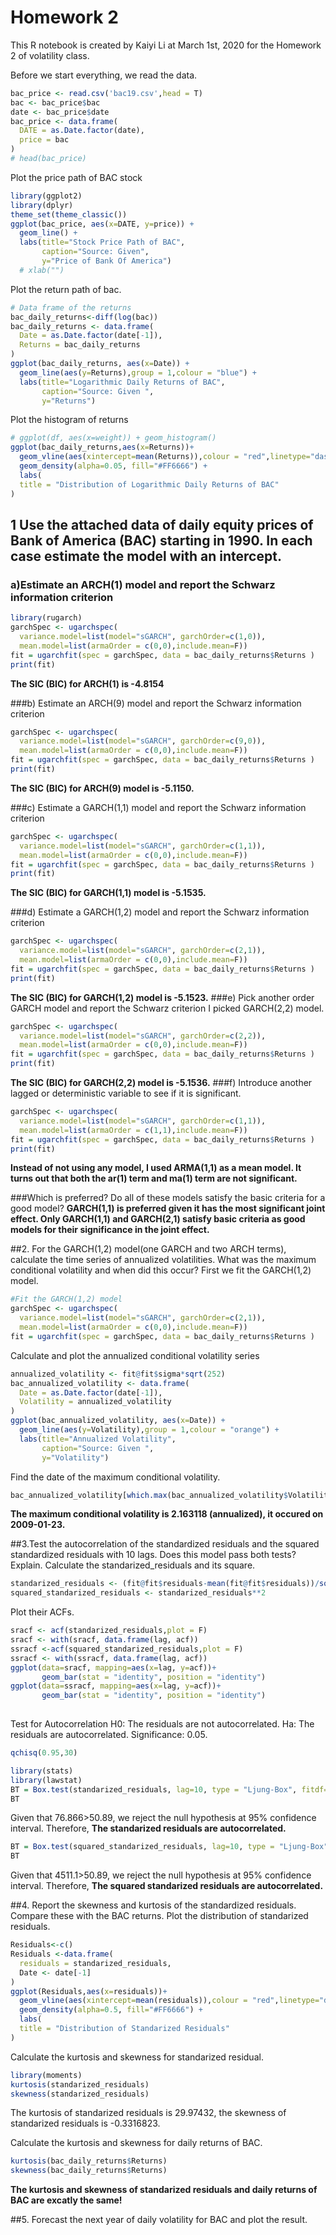 # Homework 2 
This R notebook is created by Kaiyi Li at March 1st, 2020 for the Homework 2 of volatility class.

Before we start everything, we read the data.
```r
bac_price <- read.csv('bac19.csv',head = T)
bac <- bac_price$bac
date <- bac_price$date
bac_price <- data.frame(
  DATE = as.Date.factor(date),
  price = bac
)
# head(bac_price)
```

Plot the price path of BAC stock
```r
library(ggplot2)
library(dplyr)
theme_set(theme_classic())
ggplot(bac_price, aes(x=DATE, y=price)) +
  geom_line() + 
  labs(title="Stock Price Path of BAC",
       caption="Source: Given",
       y="Price of Bank Of America")
  # xlab("")
```


Plot the return path of bac.
```r
# Data frame of the returns
bac_daily_returns<-diff(log(bac))
bac_daily_returns <- data.frame(
  Date = as.Date.factor(date[-1]),
  Returns = bac_daily_returns
)
ggplot(bac_daily_returns, aes(x=Date)) +
  geom_line(aes(y=Returns),group = 1,colour = "blue") +
  labs(title="Logarithmic Daily Returns of BAC",
       caption="Source: Given ",
       y="Returns")
```

Plot the histogram of returns
```r
# ggplot(df, aes(x=weight)) + geom_histogram()
ggplot(bac_daily_returns,aes(x=Returns))+
  geom_vline(aes(xintercept=mean(Returns)),colour = "red",linetype="dashed")+geom_histogram(binwidth = 0.00125,colour = "blue")+
  geom_density(alpha=0.05, fill="#FF6666") +
  labs(
  title = "Distribution of Logarithmic Daily Returns of BAC"
)
```

## 1 Use the attached data of daily equity prices of Bank of America (BAC) starting in 1990. In each case estimate the model with an intercept.

### a)Estimate an ARCH(1) model and report the Schwarz information criterion

```r
library(rugarch)
garchSpec <- ugarchspec(
  variance.model=list(model="sGARCH", garchOrder=c(1,0)),
  mean.model=list(armaOrder = c(0,0),include.mean=F))
fit = ugarchfit(spec = garchSpec, data = bac_daily_returns$Returns )
print(fit)
```
**The SIC (BIC) for ARCH(1) is -4.8154**


###b) Estimate an ARCH(9) model and report the Schwarz information criterion
```r
garchSpec <- ugarchspec(
  variance.model=list(model="sGARCH", garchOrder=c(9,0)),
  mean.model=list(armaOrder = c(0,0),include.mean=F))
fit = ugarchfit(spec = garchSpec, data = bac_daily_returns$Returns )
print(fit)
```
**The SIC (BIC) for ARCH(9) model is -5.1150.**

###c) Estimate a GARCH(1,1) model and report the Schwarz information criterion
```r
garchSpec <- ugarchspec(
  variance.model=list(model="sGARCH", garchOrder=c(1,1)),
  mean.model=list(armaOrder = c(0,0),include.mean=F))
fit = ugarchfit(spec = garchSpec, data = bac_daily_returns$Returns )
print(fit)
```
**The SIC (BIC) for GARCH(1,1) model is -5.1535.**


###d) Estimate a GARCH(1,2) model and report the Schwarz information criterion
```r
garchSpec <- ugarchspec(
  variance.model=list(model="sGARCH", garchOrder=c(2,1)),
  mean.model=list(armaOrder = c(0,0),include.mean=F))
fit = ugarchfit(spec = garchSpec, data = bac_daily_returns$Returns )
print(fit)
```
**The SIC (BIC) for GARCH(1,2) model is -5.1523.**
###e) Pick another order GARCH model and report the Schwarz criterion
I picked GARCH(2,2) model.
```r
garchSpec <- ugarchspec(
  variance.model=list(model="sGARCH", garchOrder=c(2,2)),
  mean.model=list(armaOrder = c(0,0),include.mean=F))
fit = ugarchfit(spec = garchSpec, data = bac_daily_returns$Returns )
print(fit)
```

**The SIC (BIC) for GARCH(2,2) model is -5.1536.**
###f) Introduce another lagged or deterministic variable to see if it is significant.
```r
garchSpec <- ugarchspec(
  variance.model=list(model="sGARCH", garchOrder=c(1,1)),
  mean.model=list(armaOrder = c(1,1),include.mean=F))
fit = ugarchfit(spec = garchSpec, data = bac_daily_returns$Returns )
print(fit)
```
**Instead of not using any model, I used ARMA(1,1) as a mean model. It turns out that both the ar(1) term and ma(1) term are not significant.**

###Which is preferred? Do all of these models satisfy the basic criteria for a good model?
**GARCH(1,1) is preferred given it has the most significant joint effect. Only GARCH(1,1) and GARCH(2,1) satisfy basic criteria as good models for their significance in the joint effect.**

##2. For the GARCH(1,2) model(one GARCH and two ARCH terms), calculate the time series of annualized volatilities. What was the maximum conditional volatility and when did this occur?
First we fit the GARCH(1,2) model.
```r
#Fit the GARCH(1,2) model
garchSpec <- ugarchspec(
  variance.model=list(model="sGARCH", garchOrder=c(2,1)),
  mean.model=list(armaOrder = c(0,0),include.mean=F))
fit = ugarchfit(spec = garchSpec, data = bac_daily_returns$Returns )
```
Calculate and plot the annualized conditional volatility series
```r
annualized_volatility <- fit@fit$sigma*sqrt(252)
bac_annualized_volatility <- data.frame(
  Date = as.Date.factor(date[-1]),
  Volatility = annualized_volatility
)
ggplot(bac_annualized_volatility, aes(x=Date)) +
  geom_line(aes(y=Volatility),group = 1,colour = "orange") +
  labs(title="Annualized Volatility",
       caption="Source: Given ",
       y="Volatility")
```

Find the date of the maximum conditional volatility.

```r
bac_annualized_volatility[which.max(bac_annualized_volatility$Volatility),]
```
**The maximum conditional volatility is 2.163118 (annualized), it occured on 2009-01-23.**

##3.Test the autocorrelation of the standardized residuals and the squared standardized residuals with 10 lags. Does this model pass both tests? Explain.
Calculate the standarized_residuals and its square. 
```r
standarized_residuals <- (fit@fit$residuals-mean(fit@fit$residuals))/sqrt(var(fit@fit$residuals))
squared_standarized_residuals <- standarized_residuals**2
```
Plot their ACFs.
```r
sracf <- acf(standarized_residuals,plot = F)
sracf <- with(sracf, data.frame(lag, acf))
ssracf <-acf(squared_standarized_residuals,plot = F)
ssracf <- with(ssracf, data.frame(lag, acf))
ggplot(data=sracf, mapping=aes(x=lag, y=acf))+
       geom_bar(stat = "identity", position = "identity")
ggplot(data=ssracf, mapping=aes(x=lag, y=acf))+
       geom_bar(stat = "identity", position = "identity")
    
```

Test for Autocorrelation
H0: The residuals are not autocorrelated. 
Ha: The residuals are autocorrelated. 
Significance: 0.05.

```r
qchisq(0.95,30)
```


```r
library(stats)
library(lawstat)
BT = Box.test(standarized_residuals, lag=10, type = "Ljung-Box", fitdf=0)
BT
```

Given that 76.866>50.89, we reject the null hypothesis at 95% confidence interval. Therefore, **The standarized residuals are autocorrelated.**
```r
BT = Box.test(squared_standarized_residuals, lag=10, type = "Ljung-Box", fitdf=0)
BT
```
Given that 4511.1>50.89, we reject the null hypothesis at 95% confidence interval. Therefore, **The squared standarized residuals are autocorrelated.**

##4. Report the skewness and kurtosis of the standardized residuals. Compare these with the BAC returns.
Plot the distribution of standarized residuals.
```r
Residuals<-c()
Residuals <-data.frame(
  residuals = standarized_residuals,
  Date <- date[-1]
)
ggplot(Residuals,aes(x=residuals))+
  geom_vline(aes(xintercept=mean(residuals)),colour = "red",linetype="dashed")+geom_histogram(binwidth = 0.00125,colour = "brown2")+
  geom_density(alpha=0.5, fill="#FF6666") +
  labs(
  title = "Distribution of Standarized Residuals"
)
```

Calculate the kurtosis and skewness for standarized residual.
```r
library(moments)
kurtosis(standarized_residuals)
skewness(standarized_residuals)
```
The kurtosis of standarized residuals is 29.97432, the skewness of standarized residuals is -0.3316823.

Calculate the kurtosis and skewness for daily returns of BAC.
```r
kurtosis(bac_daily_returns$Returns)
skewness(bac_daily_returns$Returns)
```
**The kurtosis and skewness of standarized residuals and daily returns of BAC are excatly the same!**

##5. Forecast the next year of daily volatility for BAC and plot the result.
```r

```



























